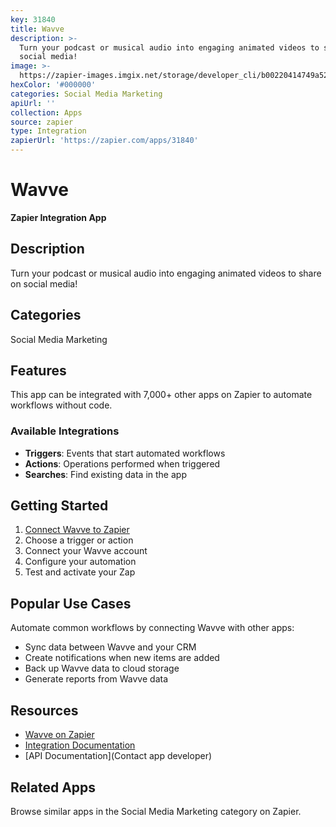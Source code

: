 ```yaml
---
key: 31840
title: Wavve
description: >-
  Turn your podcast or musical audio into engaging animated videos to share on
  social media!
image: >-
  https://zapier-images.imgix.net/storage/developer_cli/b00220414749a520eb983b8a3adcb129.png?auto=format%2Ccompress&ixlib=python-3.0.0&q=50
hexColor: '#000000'
categories: Social Media Marketing
apiUrl: ''
collection: Apps
source: zapier
type: Integration
zapierUrl: 'https://zapier.com/apps/31840'
---
```

# Wavve

**Zapier Integration App**

## Description

Turn your podcast or musical audio into engaging animated videos to share on social media!

## Categories

Social Media Marketing

## Features

This app can be integrated with 7,000+ other apps on Zapier to automate workflows without code.

### Available Integrations

- **Triggers**: Events that start automated workflows
- **Actions**: Operations performed when triggered
- **Searches**: Find existing data in the app

## Getting Started

1. [Connect Wavve to Zapier](https://zapier.com/apps/31840)
2. Choose a trigger or action
3. Connect your Wavve account
4. Configure your automation
5. Test and activate your Zap

## Popular Use Cases

Automate common workflows by connecting Wavve with other apps:

- Sync data between Wavve and your CRM
- Create notifications when new items are added
- Back up Wavve data to cloud storage
- Generate reports from Wavve data

## Resources

- [Wavve on Zapier](https://zapier.com/apps/31840)
- [Integration Documentation](https://zapier.com/apps/31840/integrations)
- [API Documentation](Contact app developer)

## Related Apps

Browse similar apps in the Social Media Marketing category on Zapier.

